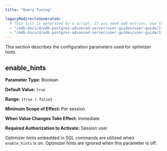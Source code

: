 ```yaml
---
title: "Query Tuning"

legacyRedirectsGenerated:
  # This list is generated by a script. If you need add entries, use the `legacyRedirects` key.
  - "/edb-docs/d/edb-postgres-advanced-server/user-guides/user-guide/11/EDB_Postgres_Advanced_Server_Guide.1.27.html"
  - "/edb-docs/d/edb-postgres-advanced-server/user-guides/user-guide/11/EDB_Postgres_Advanced_Server_Guide.1.027.html"
---
```


<div id="query_tuning" class="registered_link"></div>

This section describes the configuration parameters used for optimizer hints.

## enable_hints

**Parameter Type:** Boolean

**Default Value:** `true`

**Range:** `{true | false}`

**Minimum Scope of Effect:** Per session

**When Value Changes Take Effect:** Immediate

**Required Authorization to Activate:** Session user

Optimizer hints embedded in SQL commands are utilized when `enable_hints` is on. Optimizer hints are ignored when this parameter is off.
